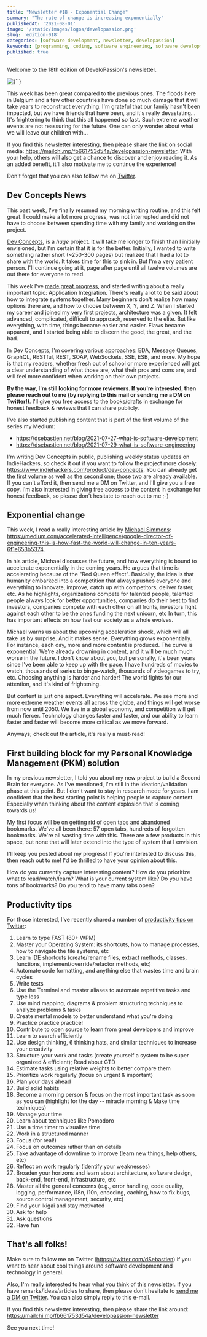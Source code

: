 ```yaml
---
title: "Newsletter #18 - Exponential Change"
summary: "The rate of change is increasing exponentially"
publishedAt: '2021-08-01'
image: '/static/images/logos/developassion.png'
slug: 'edition-018'
categories: [software development, newsletter, developassion]
keywords: [programming, coding, software engineering, software development, it, newsletter]
published: true
---
```


Welcome to the 18th edition of DeveloPassion's newsletter.

<BlogPostCenteredContent>
  <Image
    alt={``}
    src={`/static/images/logos/developassion.png`}
    width={480}
    height={270}
    priority
  />
</BlogPostCenteredContent>

This week has been great compared to the previous ones. The floods here in Belgium and a few other countries have done so much damage that it will take years to reconstruct everything. I'm grateful that our family hasn't been impacted, but we have friends that have been, and it's really devastating... It's frightening to think that this all happened so fast. Such extreme weather events are not reassuring for the future. One can only wonder about what we will leave our children with...

If you find this newsletter interesting, then please share the link on social media: https://mailchi.mp/fb661753d54a/developassion-newsletter. With your help, others will also get a chance to discover and enjoy reading it. As an added benefit, it'll also motivate me to continue the experience!

Don't forget that you can also follow me on <a href="https://dsebastien.medium.com" rel="noopener">Twitter</a>.

## Dev Concepts News

This past week, I've finally resumed my morning writing routine, and this felt great. I could make a lot more progress, was not interrupted and did not have to choose between spending time with my family and working on the project.

<a href="http://dev-concepts.dev/" rel="noopener">Dev Concepts</a>, is a <i>huge</i> project. It will take me longer to finish than I initially envisioned, but I'm certain that it is for the better. Initially, I wanted to write something rather short (~250-300 pages) but realized that I had a lot to share with the world. It takes time for this to sink in. But I'm a very patient person. I'll continue going at it, page after page until all twelve volumes are out there for everyone to read.

This week I've <a href="https://www.indiehackers.com/product/dev-concepts/dev-concepts-week-37-update--Mg-hdRxwj4a9aGUUA5H" rel="noopener">made great progress</a>, and started writing about a really important topic: Application Integration. There's really a lot to be said about how to integrate systems together. Many beginners don't realize how many options there are, and how to choose between X, Y, and Z. When I started my career and joined my very first projects, architecture was a given. It felt advanced, complicated, difficult to approach, reserved to the elite. But like everything, with time, things became easier and easier. Flaws became apparent, and I started being able to discern the good, the great, and the bad.

In Dev Concepts, I'm covering various approaches: EDA, Message Queues, GraphQL, RESTful, REST, SOAP, WebSockets, SSE, ESB, and more. My hope is that my readers, whether fresh out of school or more experienced will get a clear understanding of what those are, what their pros and cons are, and will feel more confident when working on their own projects.

<b>By the way, I'm still looking for more reviewers. If you're interested, then please reach out to me (by replying to this mail or sending me a DM on Twitter!)</b>. I'll give you free access to the books/drafts in exchange for honest feedback & reviews that I can share publicly.

I've also started publishing content that is part of the first volume of the series my Medium:

* https://dsebastien.net/blog/2021-07-27-what-is-software-development
* https://dsebastien.net/blog/2021-07-29-what-is-software-engineering

I'm writing Dev Concepts in public, publishing weekly status updates on IndieHackers, so check it out if you want to follow the project more closely: https://www.indiehackers.com/product/dev-concepts. You can already get <a href="https://gumroad.com/l/DevConcepts-Part-01-SoftwareCraft" rel="noopener">the first volume</a> as well as <a href="https://gumroad.com/l/DevConcepts-Tome-02-WhatClientsNeed" rel="noopener">the second one</a>; those two are already available. If you can't afford it, then send me a DM on Twitter, and I'll give you a free copy. I'm also interested in giving free access to the content in exchange for honest feedback, so please don't hesitate to reach out to me ;-)

## Exponential change

This week, I read a really interesting article by <a href="https://michaeldsimmons.medium.com" rel="noopener">Michael Simmons</a>: https://medium.com/accelerated-intelligence/google-director-of-engineering-this-is-how-fast-the-world-will-change-in-ten-years-6f1e653b5374.

In his article, Michael discusses the future, and how everything is bound to accelerate exponentially in the coming years. He argues that time is accelerating because of the "Red Queen effect". Basically, the idea is that humanity embarked into a competition that always pushes everyone and everything to innovate, improve, catch up with competitors, deliver faster, etc. As he highlights, organizations compete for talented people, talented people always look for better opportunities, companies do their best to find investors, companies compete with each other on all fronts, investors fight against each other to be the ones funding the next unicorn, etc In turn, this has important effects on how fast our society as a whole evolves.

Michael warns us about the upcoming acceleration shock, which will all take us by surprise. And it makes sense. Everything grows exponentially. For instance, each day, more and more content is produced. The curve is exponential. We're already drowning in content, and it will be much much worse in the future. I don't know about you, but personally, it's been years since I've been able to keep up with the pace. I have hundreds of movies to watch, thousands of series to binge-watch, thousands of videogames to try, etc. Choosing anything is harder and harder! The world fights for our attention, and it's kind of frightening.

But content is just one aspect. Everything will accelerate. We see more and more extreme weather events all across the globe, and things will get worse from now until 2050. We live in a global economy, and competition will get much fiercer. Technology changes faster and faster, and our ability to learn faster and faster will become more critical as we move forward.

Anyways; check out the article, it's really a must-read!

## First building block for my Personal Knowledge Management (PKM) solution

In my previous newsletter, I told you about my new project to build a Second Brain for everyone. As I've mentioned, I'm still in the ideation/validation phase at this point. But I don't want to stay in research mode for years. I am confident that the best starting point is helping people to capture content. Especially when thinking about the content explosion that is coming towards us!

My first focus will be on getting rid of open tabs and abandoned bookmarks. We've all been there: 57 open tabs, hundreds of forgotten bookmarks. We're all wasting time with this. There are a few products in this space, but none that will later extend into the type of system that I envision.

I'll keep you posted about my progress! If you're interested to discuss this, then reach out to me! I'd be thrilled to have your opinion about this.

How do you currently capture interesting content? How do you prioritize what to read/watch/learn? What is your current system like? Do you have tons of bookmarks? Do you tend to have many tabs open?

## Productivity tips

For those interested, I've recently shared a number of <a href="https://twitter.com/dSebastien/status/1421496000859054080" rel="noopener">productivity tips on Twitter</a>:

1. Learn to type FAST (80+ WPM)
2. Master your Operating System: its shortcuts, how to manage processes, how to navigate the file systems, etc
3. Learn IDE shortcuts (create/rename files, extract methods, classes, functions, implement/override/refactor methods, etc)
4. Automate code formatting, and anything else that wastes time and brain cycles
5. Write tests
6. Use the Terminal and master aliases to automate repetitive tasks and type less
7. Use mind mapping, diagrams & problem structuring techniques to analyze problems & tasks
8. Create mental models to better understand what you're doing
9. Practice practice practice!
10. Contribute to open source to learn from great developers and improve
11. Learn to search efficiently
12. Use design thinking, 6 thinking hats, and similar techniques to increase your creativity
13. Structure your work and tasks (create yourself a system to be super organized & efficient); Read about GTD
14. Estimate tasks using relative weights to better compare them
15. Prioritize work regularly (focus on urgent & important)
16. Plan your days ahead
17. Build solid habits
18. Become a morning person & focus on the most important task as soon as you can (highlight for the day -- miracle morning & Make time techniques)
19. Manage your time
20. Learn about techniques like Pomodoro
21. Use a time timer to visualize time
22. Work in a structured manner
23. Focus (for real!)
24. Focus on outcomes rather than on details
25. Take advantage of downtime to improve (learn new things, help others, etc)
26. Reflect on work regularly (identify your weaknesses)
27. Broaden your horizons and learn about architecture, software design, back-end, front-end, infrastructure, etc
28. Master all the general concerns (e.g., error handling, code quality, logging, performance, i18n, l10n, encoding, caching, how to fix bugs, source control management, security, etc)
29. Find your Ikigai and stay motivated
30. Ask for help
31. Ask questions
32. Have fun

## That's all folks!

Make sure to follow me on Twitter (https://twitter.com/dSebastien) if you want to hear about cool things around software development and technology in general.

Also, I'm really interested to hear what you think of this newsletter. If you have remarks/ideas/articles to share, then please don't hesitate to <a href="https://twitter.com/dSebastien" rel="noopener">send me a DM on Twitter</a>. You can also simply reply to this e-mail.

If you find this newsletter interesting, then please share the link around: https://mailchi.mp/fb661753d54a/developassion-newsletter

See you next time!

<BlogPostSignature />
